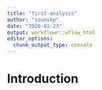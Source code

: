 ```yaml
---
title: "first-analysis"
author: "soumikp"
date: "2020-01-23"
output: workflowr::wflow_html
editor_options:
  chunk_output_type: console
---
```


# Introduction

```r

```

